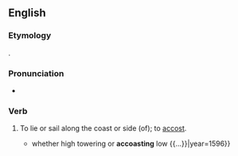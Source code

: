 ==English==

===Etymology===
{{blend|en|accost|coast}}.

===Pronunciation===
* {{rhymes|en|əʊst}}

===Verb===
{{en-verb}} {{tcx|en|obsolete}}

# {{lb|en|transitive|intransitive}} To lie or sail along the coast or side (of); to [[accost]].
#* {{quote-book|en|author=Edmund Spenser|title=The Faerie Queene|passage={{...}} whether high towering or '''accoasting''' low {{...}}|year=1596}}